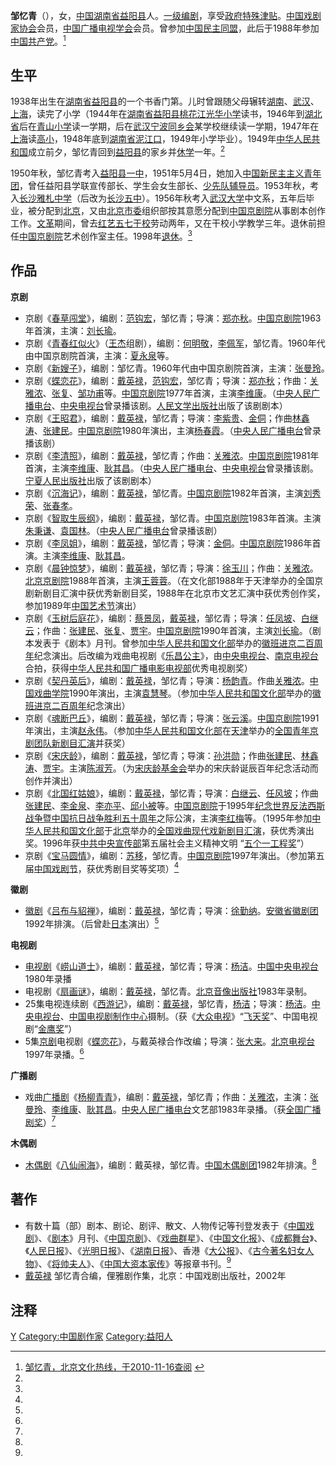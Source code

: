 '''邹忆青'''（{{bd|1938年|3月21日||}}），女，[[中国|中国]][[湖南省|湖南省]][[益阳县|益阳县]]人。[[一级编剧|一级编剧]]，享受[[政府特殊津贴|政府特殊津贴]]。[[中国戏剧家协会|中国戏剧家协会]]会员，[[中国广播电视学会|中国广播电视学会]]会员。曾参加[[中国民主同盟|中国民主同盟]]，此后于1988年参加[[中国共产党|中国共产党]]。<ref name=bjwh>[http://www.bjwh.gov.cn/60/2006_4_13/3_60_7390_0_0_1144896473031.html 邹忆青，北京文化热线，于2010-11-16查阅] {{webarchive|url=https://web.archive.org/web/20081006124034/http://www.bjwh.gov.cn/60/2006_4_13/3_60_7390_0_0_1144896473031.html |date=2008-10-06 }}</ref>

==生平==
1938年出生在[[湖南省|湖南省]][[益阳县|益阳县]]的一个书香门第。儿时曾跟随父母辗转[[湖南|湖南]]、[[武汉|武汉]]、[[上海|上海]]，读完了小学（1944年在[[湖南省|湖南省]][[益阳县|益阳县]][[桃花江|桃花江]][[光华小学|光华小学]]读书，1946年到[[湖北省|湖北省]]后在[[青山小学|青山小学]]读一学期，后在[[武汉宁波同乡会|武汉宁波同乡会]]某学校继续读一学期，1947年在[[上海|上海]]读[[高小|高小]]，1948年底到[[湖南省|湖南省]][[泥江口|泥江口]]，1949年小学毕业）。1949年[[中华人民共和国|中华人民共和国]]成立前夕，邹忆青回到[[益阳县|益阳县]]的家乡并[[休学|休学]]一年。<ref name=bjwh/>

1950年秋，邹忆青考入[[益阳县一中|益阳县一中]]，1951年5月4日，她加入[[中国新民主主义青年团|中国新民主主义青年团]]，曾任益阳县学联宣传部长、学生会女生部长、[[少先队辅导员|少先队辅导员]]。1953年秋，考入[[长沙|长沙]][[雅札中学|雅札中学]]（后改为[[长沙五中|长沙五中]]）。1956年秋考入[[武汉大学|武汉大学]]中文系，五年后毕业，被分配到[[北京|北京]]，又由[[北京市委|北京市委]]组织部按其意愿分配到[[中国京剧院|中国京剧院]]从事剧本创作工作。[[文革|文革]]期间，曾去[[红艺五七干校|红艺五七干校]]劳动两年，又在干校小学教学三年。退休前担任[[中国京剧院|中国京剧院]]艺术创作室主任。1998年[[退休|退休]]。<ref name=bjwh/>

==作品==
'''京剧'''　　

*京剧《[[春草闯堂|春草闯堂]]》，编剧：[[范钩宏|范钩宏]]，邹忆青；导演：[[郑亦秋|郑亦秋]]。[[中国京剧院|中国京剧院]]1963年首演，主演：[[刘长瑜|刘长瑜]]。
*京剧《[[青春红似火|青春红似火]]》（[[王杰|王杰]]组剧），编剧：[[何明敬|何明敬]]，[[李佩军|李佩军]]，邹忆青。1960年代由中国京剧院首演，主演：[[夏永泉|夏永泉]]等。
*京剧《[[新嫂子|新嫂子]]》，编剧：邹忆青。1960年代由中国京剧院首演，主演：[[张曼玲|张曼玲]]。　　
*京剧《[[蝶恋花_(京剧)|蝶恋花]]》，编剧：[[戴英禄|戴英禄]]，[[范钩宏|范钩宏]]，邹忆青；导演：[[郑亦秋|郑亦秋]]；作曲：[[关雅浓|关雅浓]]、[[张复|张复]]、[[邹功甫|邹功甫]]等。[[中国京剧院|中国京剧院]]1977年首演，主演[[李维康|李维康]]。（[[中央人民广播电台|中央人民广播电台]]、[[中国中央电视台|中央电视台]]曾录播该剧。[[人民文学出版社|人民文学出版社]]出版了该剧剧本）
*京剧《[[王昭君_(京剧)|王昭君]]》，编剧：[[戴英禄|戴英禄]]，邹忆青；导演：[[李紫贵|李紫贵]]、[[金侗|金侗]]；作曲[[林鑫涛|林鑫涛]]、[[张建民|张建民]]。[[中国京剧院|中国京剧院]]1980年演出，主演[[杨春霞|杨春霞]]。（[[中央人民广播电台|中央人民广播电台]]曾录播该剧）
*京剧《[[李清照_(京剧)|李清照]]》，编剧：[[戴英禄|戴英禄]]，邹忆青；作曲：[[关雅浓|关雅浓]]。[[中国京剧院|中国京剧院]]1981年首演，主演[[李维康|李维康]]、[[耿其昌|耿其昌]]。（[[中央人民广播电台|中央人民广播电台]]、[[中国中央电视台|中央电视台]]曾录播该剧。[[宁夏人民出版社|宁夏人民出版社]]出版了该剧剧本）
*京剧《[[沉海记|沉海记]]》，编剧：[[戴英禄|戴英禄]]，邹忆青。[[中国京剧院|中国京剧院]]1982年首演，主演[[刘秀荣|刘秀荣]]、[[张春孝|张春孝]]。
*京剧《[[智取生辰纲|智取生辰纲]]》，编剧：[[戴英禄|戴英禄]]，邹忆青。[[中国京剧院|中国京剧院]]1983年首演。主演[[朱秉谦|朱秉谦]]、[[袁国林_(京剧)|袁国林]]。（[[中央人民广播电台|中央人民广播电台]]曾录播该剧）
*京剧《[[李凤姐|李凤姐]]》，编剧：[[戴英禄|戴英禄]]，邹忆青；导演：[[金侗|金侗]]。[[中国京剧院|中国京剧院]]1986年首演。主演[[李维康|李维康]]、[[耿其昌|耿其昌]]。
*京剧《[[晨钟惊梦|晨钟惊梦]]》，编剧：[[戴英禄|戴英禄]]，邹忆青；导演：[[徐玉川|徐玉川]]；作曲：[[关雅浓|关雅浓]]。[[北京京剧院|北京京剧院]]1988年首演，主演[[王蓉蓉|王蓉蓉]]。（在文化部1988年于天津举办的全国京剧新剧目汇演中获优秀新剧目奖，1988年在北京市文艺汇演中获优秀创作奖，参加1989年[[中国艺术节|中国艺术节]]演出）
*京剧《[[玉树后庭花|玉树后庭花]]》，编剧：[[蔡景凤|蔡景凤]]，[[戴英禄|戴英禄]]，邹忆青；导演：[[任凤坡|任凤坡]]、[[白继云|白继云]]；作曲：[[张建民|张建民]]、[[张复|张复]]、[[贾宇|贾宇]]。[[中国京剧院|中国京剧院]]1990年首演，主演[[刘长瑜|刘长瑜]]。（剧本发表于《剧本》月刊。曾参加[[中华人民共和国文化部|中华人民共和国文化部]]举办的[[徽班进京二百周年|徽班进京二百周年]]纪念演出。后改编为戏曲电视剧《[[乐昌公主|乐昌公主]]》，由[[中国中央电视台|中央电视台]]、[[南京电视台|南京电视台]]合拍，获得[[中华人民共和国广播电影电视部|中华人民共和国广播电影电视部]]优秀电视剧奖）
*京剧《[[契丹英后|契丹英后]]》，编剧：[[戴英禄|戴英禄]]，邹忆青；导演：[[杨韵青|杨韵青]]。作曲[[关雅浓|关雅浓]]。[[中国戏曲学院|中国戏曲学院]]1990年演出，主演[[袁慧琴|袁慧琴]]。（参加[[中华人民共和国文化部|中华人民共和国文化部]]举办的[[徽班进京二百周年|徽班进京二百周年]]纪念演出）
*京剧《[[魂断巴丘|魂断巴丘]]》，编剧：[[戴英禄|戴英禄]]，邹忆青；导演：[[张云溪|张云溪]]。[[中国京剧院|中国京剧院]]1991年演出，主演[[赵永伟|赵永伟]]。（参加[[中华人民共和国文化部|中华人民共和国文化部]]在[[天津|天津]]举办的[[全国青年京剧团队新剧目汇演|全国青年京剧团队新剧目汇演]]并获奖）
*京剧《[[宋庆龄_(京剧)|宋庆龄]]》，编剧：[[戴英禄|戴英禄]]，邹忆青；导演：[[孙洪勋|孙洪勋]]；作曲[[张建民|张建民]]、[[林鑫涛|林鑫涛]]、[[贾宇|贾宇]]。主演[[陈淑芳|陈淑芳]]。（为[[宋庆龄基金会|宋庆龄基金会]]举办的宋庆龄诞辰百年纪念活动而创作并演出）
*京剧《[[北国红姑娘|北国红姑娘]]》，编剧：[[戴英禄|戴英禄]]，邹忆青；导演：[[白继云|白继云]]、[[任风坡|任风坡]]；作曲[[张建民|张建民]]、[[李金泉|李金泉]]、[[李亦平|李亦平]]、[[邱小被|邱小被]]等。[[中国京剧院|中国京剧院]]于1995年[[纪念世界反法西斯战争暨中国抗日战争胜利五十周年|纪念世界反法西斯战争暨中国抗日战争胜利五十周年]]之际公演，主演[[李红梅|李红梅]]等。（1995年参加[[中华人民共和国文化部|中华人民共和国文化部]]于[[北京|北京]]举办的[[全国戏曲现代戏新剧目汇演|全国戏曲现代戏新剧目汇演]]，获优秀演出奖。1996年获[[中共中央宣传部|中共中央宣传部]]第五届社会主义精神文明 “[[五个一工程奖|五个一工程奖]]”）
*京剧《[[宝马圆情|宝马圆情]]》，编剧：[[苏移|苏移]]，邹忆青。[[中国京剧院|中国京剧院]]1997年演出。（参加第五届[[中国戏剧节|中国戏剧节]]，获优秀剧目奖等奖项）<ref name=bjwh/>

'''徽剧'''

*[[徽剧|徽剧]]《[[吕布与貂禅|吕布与貂禅]]》，编剧：[[戴英禄|戴英禄]]，邹忆青；导演：[[徐勤纳|徐勤纳]]。[[安徽省徽剧团|安徽省徽剧团]]1992年排演。（后曾赴[[日本|日本]]演出）<ref name=bjwh/>

'''电视剧'''

*[[电视剧|电视剧]]《[[崂山道士|崂山道士]]》，编剧：[[戴英禄|戴英禄]]，邹忆青；导演：[[杨洁|杨洁]]。[[中国中央电视台|中国中央电视台]]1980年录播
*电视剧《[[扇画谜|扇画谜]]》，编剧：[[戴英禄|戴英禄]]，邹忆青。[[北京音像出版社|北京音像出版社]]1983年录制。
*25集电视连续剧《[[西游记_(1986年电视剧)|西游记]]》，编剧：[[戴英禄|戴英禄]]，邹忆青，[[杨洁|杨洁]]；导演：[[杨洁|杨洁]]。[[中国中央电视台|中央电视台]]、[[中国电视剧制作中心|中国电视剧制作中心]]摄制。（获《[[大众电视|大众电视]]》“[[飞天奖|飞天奖]]”、中国电视剧“[[金鹰奖|金鹰奖]]”）
*5集[[京剧|京剧]]电视剧《[[蝶恋花_(京剧)|蝶恋花]]》，与戴英禄合作改编；导演：[[张大来|张大来]]。[[北京电视台|北京电视台]]1997年录播。<ref name=bjwh/>

'''广播剧'''

*戏曲[[广播剧|广播剧]]《[[杨柳青青|杨柳青青]]》，编剧：[[戴英禄|戴英禄]]，邹忆青；作曲：[[关雅浓|关雅浓]]，主演：[[张曼玲|张曼玲]]、[[李维康|李维康]]、[[耿其昌|耿其昌]]。[[中央人民广播电台|中央人民广播电台]]文艺部1983年录播。（获[[全国广播剧奖|全国广播剧奖]]）<ref name=bjwh/>

'''木偶剧'''

*[[木偶剧|木偶剧]]《[[八仙闹海|八仙闹海]]》，编剧：戴英禄，邹忆青。[[中国木偶剧团|中国木偶剧团]]1982年排演。<ref name=bjwh/>

==著作==

*有数十篇（部）剧本、剧论、剧评、散文、人物传记等刊登发表于《[[中国戏剧|中国戏剧]]》、《[[剧本_(月刊)|剧本]]》月刊、《[[中国京剧|中国京剧]]》、《[[戏曲群星|戏曲群星]]》、《[[中国文化报|中国文化报]]》、《[[成都舞台|成都舞台]]》、《[[人民日报|人民日报]]》、《[[光明日报|光明日报]]》、《[[湖南日报|湖南日报]]》、香港《[[大公报|大公报]]》、《[[古今著名妇女人物|古今著名妇女人物]]》、《[[将帅夫人|将帅夫人]]》、《[[中国大资本家传|中国大资本家传]]》等报章书刊。<ref name=bjwh/>
*[[戴英禄|戴英禄]] 邹忆青合编，俚雅剧作集，北京：中国戏剧出版社，2002年

==注释==
{{reflist}}

{{Authority control}}
{{DEFAULTSORT:Z}}
[[Category:邹姓|Y]]
[[Category:中国剧作家|Category:中国剧作家]]
[[Category:益阳人|Category:益阳人]]